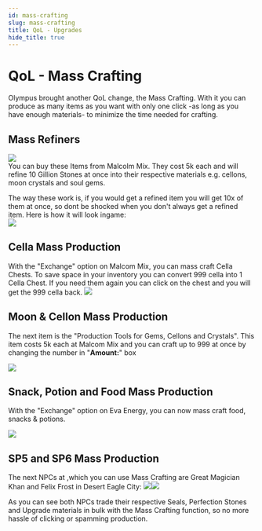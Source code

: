```yaml
---
id: mass-crafting
slug: mass-crafting
title: QoL - Upgrades
hide_title: true
---
```


# QoL - Mass Crafting

Olympus brought another QoL change, the Mass Crafting. With it you can produce as many items as you want with only one click -as long as you have enough materials- to minimize the time needed for crafting.

## Mass Refiners
![](https://i.imgur.com/St44MPS.png) <br/> You can buy these Items from Malcolm Mix. They cost 5k each and will refine 10 Gillion Stones at once into their respective materials e.g. cellons, moon crystals and soul gems.

The way these work is, if you would get a refined item you will get 10x of them at once, so dont be shocked when you don't always get a refined item.
Here is how it will look ingame:  
![](https://i.imgur.com/fCylLM8.png)

## Cella Mass Production
With the "Exchange" option on Malcom Mix, you can mass craft Cella Chests.
To save space in your inventory you can convert 999 cella into 1 Cella Chest.
If you need them again you can click on the chest and you will get the 999 cella back.
![](https://i.imgur.com/7SLCsC1.png)

## Moon & Cellon Mass Production
The next item is the "Production Tools for Gems, Cellons and Crystals". This item costs 5k each at Malcom Mix and you can craft up to 999 at once by changing the number in "**Amount:**" box  

![](https://i.imgur.com/2q1kBNX.png)

## Snack, Potion and Food Mass Production
With the "Exchange" option on Eva Energy, you can now mass craft food, snacks & potions.

![](https://i.imgur.com/t5vR9lM.png)

## SP5 and SP6 Mass Production
The next NPCs at ,which you can use Mass Crafting are Great Magician Khan and Felix Frost in Desert Eagle City:
![](https://i.imgur.com/ASLejHj.png)![](https://i.imgur.com/sUtPAKw.png)

As you can see both NPCs trade their respective Seals, Perfection Stones and Upgrade materials in bulk with the Mass Crafting function, so no more hassle of clicking or spamming production.
